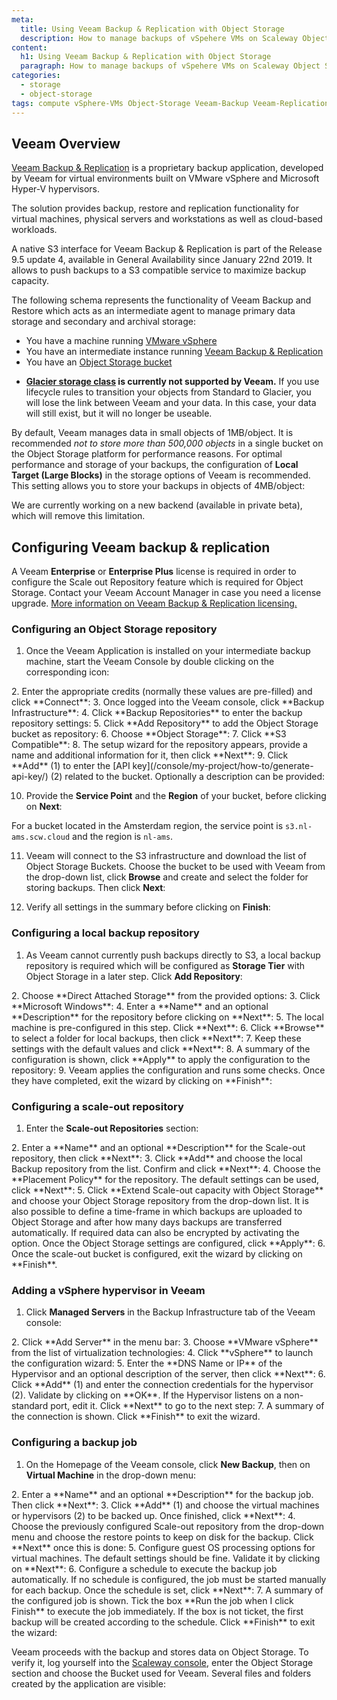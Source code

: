 ```yaml
---
meta:
  title: Using Veeam Backup & Replication with Object Storage
  description: How to manage backups of vSpehere VMs on Scaleway Object Storage with Veeam Backup & Replication
content:
  h1: Using Veeam Backup & Replication with Object Storage
  paragraph: How to manage backups of vSpehere VMs on Scaleway Object Storage with Veeam Backup & Replication
categories: 
  - storage
  - object-storage
tags: compute vSphere-VMs Object-Storage Veeam-Backup Veeam-Replication backups
---
```



## Veeam Overview

[Veeam Backup & Replication](https://www.veeam.com/vm-backup-recovery-replication-software.html) is a proprietary backup application, developed by Veeam for virtual environments built on VMware vSphere and Microsoft Hyper-V hypervisors.

The solution provides backup, restore and replication functionality for virtual machines, physical servers and workstations as well as cloud-based workloads.

A native S3 interface for Veeam Backup & Replication is part of the Release 9.5 update 4, available in General Availability since January 22nd 2019. It allows to push backups to a S3 compatible service to maximize backup capacity.

The following schema represents the functionality of Veeam Backup and Restore which acts as an intermediate agent to manage primary data storage and secondary and archival storage:

<Lightbox src="scaleway_schema_veeam.webp" alt="" />

<Message type="requirement">

- You have a machine running [VMware vSphere](https://www.vmware.com/products/vsphere.html)
- You have an intermediate instance running [Veeam Backup & Replication](https://www.veeam.com/vm-backup-recovery-replication-software.html)
- You have an [Object Storage bucket](https://www.scaleway.com/en/docs/storage/object/how-to/create-a-bucket/)

</Message>

<Message type="important">

  - **[Glacier storage class](/storage/object/concepts/#storage-class) is currently not supported by Veeam.**
  If you use lifecycle rules to transition your objects from Standard to Glacier, you will lose the link between Veeam and your data. 
  In this case, your data will still exist, but it will no longer be useable. 

</Message>

<Message type="tip">

By default, Veeam manages data in small objects of 1MB/object. It is recommended *not to store more than 500,000 objects* in a single bucket on the Object Storage platform for performance reasons. 
For optimal performance and storage of your backups, the configuration of **Local Target (Large Blocks)** in the storage options of Veeam is recommended. This setting allows you to store your backups in objects of 4MB/object:

<Lightbox src="scaleway-veeam-target.webp" width="120" alt="" />

We are currently working on a new backend (available in private beta), which will remove this limitation.

</Message>

## Configuring Veeam backup & replication

<Message type="important">

A Veeam **Enterprise** or **Enterprise Plus** license is required in order to configure the Scale out Repository feature which is required for Object Storage. Contact your Veeam Account Manager in case you need a license upgrade. [More information on Veeam Backup & Replication licensing.](https://www.veeam.com/products-edition-comparison.html)

</Message>

### Configuring an Object Storage repository

1. Once the Veeam Application is installed on your intermediate backup machine, start the Veeam Console by double clicking on the corresponding icon:

  <Lightbox src="scaleway-veeam-01.webp" alt="" />
2. Enter the appropriate credits (normally these values are pre-filled) and click **Connect**:

  <Lightbox src="scaleway-veeam-02.webp" alt="" />
3. Once logged into the Veeam console, click **Backup Infrastructure**:

  <Lightbox src="scaleway-veeam-backup-infrastructure.webp" alt="" />
4. Click **Backup Repositories** to enter the backup repository settings:

  <Lightbox src="scaleway-veeam-03.webp" alt="" />
5. Click **Add Repository** to add the Object Storage bucket as repository:

  <Lightbox src="scaleway-veeam-04.webp" alt="" />
6. Choose **Object Storage**:

  <Lightbox src="scaleway-veeam-05.webp" alt="" />
7. Click **S3 Compatible**:

  <Lightbox src="scaleway-veeam-06.webp" alt="" />
8. The setup wizard for the repository appears, provide a name and additional information for it, then click **Next**:

  <Lightbox src="scaleway-veeam-07.webp" alt="" />
9. Click **Add** (1) to enter the [API key](/console/my-project/how-to/generate-api-key/) (2) related to the bucket. Optionally a description can be provided:

  <Lightbox src="scaleway-veeam-08.webp" alt="" />

10. Provide the **Service Point** and the **Region** of your bucket, before clicking on **Next**:

  <Lightbox src="scaleway-veeam-09.webp" alt="" />

  <Message type="note">

  For a bucket located in the Amsterdam region, the service point is `s3.nl-ams.scw.cloud` and the region is `nl-ams`.

  </Message>

11. Veeam will connect to the S3 infrastructure and download the list of Object Storage Buckets. Choose the bucket to be used with Veeam from the drop-down list, click **Browse** and create and select the folder for storing backups. Then click **Next**:

  <Lightbox src="scaleway-veeam-10.webp" alt="" />

  <Lightbox src="scaleway-veeam-11.webp" alt="" />

12. Verify all settings in the summary before clicking on **Finish**:

  <Lightbox src="scaleway-veeam-12.webp" alt="" />

### Configuring a local backup repository

1. As Veeam cannot currently push backups directly to S3, a local backup repository is required which will be configured as **Storage Tier** with Object Storage in a later step. Click **Add Repository**:

  <Lightbox src="scaleway-veeam-04.webp" alt="" />
2. Choose **Direct Attached Storage** from the provided options:

  <Lightbox src="scaleway-veeam-13.webp" alt="" />
3. Click **Microsoft Windows**:

  <Lightbox src="scaleway-veeam-14.webp" alt="" />
4. Enter a **Name** and an optional **Description** for the repository before clicking on **Next**:

  <Lightbox src="scaleway-veeam-15.webp" alt="" />
5. The local machine is pre-configured in this step. Click **Next**:

  <Lightbox src="scaleway-veeam-16.webp" alt="" />
6. Click **Browse** to select a folder for local backups, then click **Next**:

  <Lightbox src="scaleway-veeam-17.webp" alt="" />
7. Keep these settings with the default values and click **Next**:

  <Lightbox src="scaleway-veeam-18.webp" alt="" />
8. A summary of the configuration is shown, click **Apply** to apply the configuration to the repository:

  <Lightbox src="scaleway-veeam-19.webp" alt="" />
9. Veeam applies the configuration and runs some checks. Once they have completed, exit the wizard by clicking on **Finish**:

  <Lightbox src="scaleway-veeam-20.webp" alt="" />

### Configuring a scale-out repository

1. Enter the **Scale-out Repositories** section:

  <Lightbox src="scaleway-veeam-21.webp" alt="" />
2. Enter a **Name** and an optional **Description** for the Scale-out repository, then click **Next**:

  <Lightbox src="scaleway-veeam-22.webp" alt="" />
3. Click **Add** and choose the local Backup repository from the list. Confirm and click **Next**:

  <Lightbox src="scaleway-veeam-23.webp" alt="" />
4. Choose the **Placement Policy** for the repository. The default settings can be used, click **Next**:

  <Lightbox src="scaleway-veeam-24.webp" alt="" />
5. Click **Extend Scale-out capacity with Object Storage** and choose your Object Storage repository from the drop-down list. It is also possible to define a time-frame in which backups are uploaded to Object Storage and after how many days backups are transferred automatically. If required data can also be encrypted by activating the option. Once the Object Storage settings are configured, click **Apply**:

  <Lightbox src="scaleway-veeam-25.webp" alt="" />
6. Once the scale-out bucket is configured, exit the wizard by clicking on **Finish**.

  <Lightbox src="scaleway-veeam-26.webp" alt="" />

### Adding a vSphere hypervisor in Veeam

1. Click **Managed Servers** in the Backup Infrastructure tab of the Veeam console:

  <Lightbox src="scaleway-veeam-27.webp" alt="" />
2. Click **Add Server** in the menu bar:

  <Lightbox src="scaleway-veeam-28.webp" alt="" />
3. Choose **VMware vSphere** from the list of virtualization technologies:

  <Lightbox src="scaleway-veeam-29.webp" alt="" />
4. Click **vSphere** to launch the configuration wizard:

  <Lightbox src="scaleway-veeam-30.webp" alt="" />
5. Enter the **DNS Name or IP** of the Hypervisor and an optional description of the server, then click **Next**:

  <Lightbox src="scaleway-veeam-31.webp" alt="" />
6. Click **Add** (1) and enter the connection credentials for the hypervisor (2). Validate by clicking on **OK**. If the Hypervisor listens on a non-standard port, edit it. Click **Next** to go to the next step:

  <Lightbox src="scaleway-veeam-32.webp" alt="" />
7. A summary of the connection is shown. Click **Finish** to exit the wizard.

### Configuring a backup job

1. On the Homepage of the Veeam console, click **New Backup**, then on **Virtual Machine** in the drop-down menu:

  <Lightbox src="scaleway-veeam-33.webp" alt="" />

  <Lightbox src="scaleway-veeam-34.webp" alt="" />
2. Enter a **Name** and an optional **Description** for the backup job. Then click **Next**:

  <Lightbox src="scaleway-veeam-35.webp" alt="" />
3. Click **Add** (1) and choose the virtual machines or hypervisors (2) to be backed up. Once finished, click **Next**:

  <Lightbox src="scaleway-veeam-36.webp" alt="" />
4. Choose the previously configured Scale-out repository from the drop-down menu and choose the restore points to keep on disk for the backup. Click **Next** once this is done:

  <Lightbox src="scaleway-veeam-37.webp" alt="" />
5. Configure guest OS processing options for virtual machines. The default settings should be fine. Validate it by clicking on **Next**:

  <Lightbox src="scaleway-veeam-38.webp" alt="" />
6. Configure a schedule to execute the backup job automatically. If no schedule is configured, the job must be started manually for each backup. Once the schedule is set, click **Next**:

  <Lightbox src="scaleway-veeam-39.webp" alt="" />
7. A summary of the configured job is shown. Tick the box **Run the job when I click Finish** to execute the job immediately. If the box is not ticket, the first backup will be created according to the schedule. Click **Finish** to exit the wizard:

  <Lightbox src="scaleway-veeam-40.webp" alt="" />

Veeam proceeds with the backup and stores data on Object Storage. To verify it, log yourself into the [Scaleway console](https://console.scaleway.com), enter the Object Storage section and choose the Bucket used for Veeam. Several files and folders created by the application are visible:

<Lightbox src="scaleway-veeam-backup-files.webp" alt="" />
